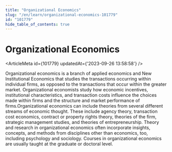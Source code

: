 ```yaml
---
title: "Organizational Economics"
slug: "/en/learn/organizational-economics-101779"
id: "101779"
hide_table_of_contents: true
---
```



# Organizational Economics

<ArticleMeta id={101779} updatedAt={'2023-09-26 13:58:58'} />
<div className='border-solid border-b border-t-0 my-4 border-[var(--ifm-color-gray-300)]' />

Organizational economics is a branch of applied economics and New Institutional Economics that studies the transactions occurring within individual firms, as opposed to the transactions that occur within the greater market. Organizational economists study how economic incentives, institutional characteristics, and transaction costs influence the choices made within firms and the structure and market performance of firms.Organizational economics can include theories from several different streams of economic thought. These include agency theory, transaction cost economics, contract or property rights theory, theories of the firm, strategic management studies, and theories of entrepreneurship. Theory and research in organizational economics often incorporate insights, concepts, and methods from disciplines other than economics, too, including psychology and sociology. Courses in organizational economics are usually taught at the graduate or doctoral level.
